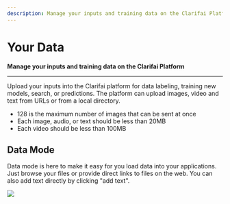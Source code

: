 ```yaml
---
description: Manage your inputs and training data on the Clarifai Platform.
---
```


# Your Data

**Manage your inputs and training data on the Clarifai Platform**
<hr />

Upload your inputs into the Clarifai platform for data labeling, training new models, search, or predictions. The platform can upload images, video and text from URLs or from a local directory.


* 128 is the maximum number of images that can be sent at once
* Each image, audio, or text should be less than 20MB
* Each video should be less than 100MB


## Data Mode

Data mode is here to make it easy for you load data into your applications. Just browse your files or provide direct links to files on the web. You can also add text directly by clicking "add text".

![](/img/data_mode.jpg)

